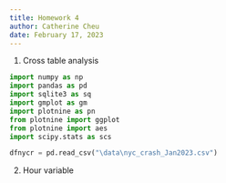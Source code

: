 ```yaml
---
title: Homework 4
author: Catherine Cheu
date: February 17, 2023
---
```


1. Cross table analysis

```python
import numpy as np
import pandas as pd
import sqlite3 as sq
import gmplot as gm
import plotnine as pn
from plotnine import ggplot
from plotnine import aes
import scipy.stats as scs

dfnycr = pd.read_csv("\data\nyc_crash_Jan2023.csv")

```

2. Hour variable